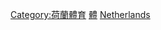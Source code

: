 {{Commonscat|Sports venues in the Netherlands}}
{{Portal|荷蘭}}

[[Category:荷蘭體育|Category:荷蘭體育]]
[[Category:荷蘭娛樂場所|體]]
[[Category:歐洲各國體育場地|Netherlands]]
